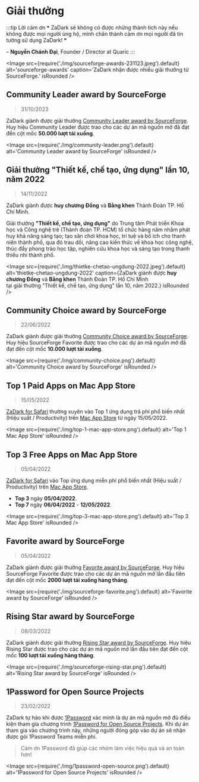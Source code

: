 
# Giải thưởng

:::tip Lời cảm ơn
❝ ZaDark sẽ không có được những thành tích này nếu không được mọi người ủng hộ, mình chân thành cảm ơn mọi người đã tin tưởng sử dụng ZaDark! ❞

– **Nguyễn Chánh Đại**, Founder / Director at Quaric
:::

<Image
  src={require('./img/sourceforge-awards-231123.jpeg').default}
  alt='sourceforge-awards'
  caption='ZaDark nhận được nhiều giải thưởng từ SourceForge.'
  isRounded
/>

## Community Leader award by SourceForge

> 31/10/2023

ZaDark giành được giải thưởng [Community Leader award by SourceForge](https://sourceforge.net/about/project\_awards). Huy hiệu Community Leader được trao cho các dự án mã nguồn mở đã đạt đến cột mốc **50.000 lượt tải xuống**.

<Image
  src={require('./img/community-leader.png').default}
  alt='Community Leader award by SourceForge'
  isRounded
/>

## Giải thưởng "Thiết kế, chế tạo, ứng dụng" lần 10, năm 2022

> 14/11/2022

ZaDark giành được **huy chương Đồng** và **Bằng khen** Thành Đoàn TP. Hồ Chí Minh.

Giải thưởng **"Thiết kế, chế tạo, ứng dụng"** do Trung tâm Phát triển Khoa học và Công nghệ trẻ (Thành đoàn TP. HCM) tổ chức hàng năm nhằm phát huy khả năng sáng tạo; tạo sân chơi khoa học, trí tuệ và bổ ích cho thanh niên thành phố, qua đó trau dồi, nâng cao kiến thức về khoa học công nghệ, thúc đẩy phong trào học tập, nghiên cứu khoa học và sáng tạo trong thanh thiếu nhi thành phố.

<Image
  src={require('./img/thietke-chetao-ungdung-2022.jpeg').default}
  alt='thietke-chetao-ungdung-2022'
  caption={<span>ZaDark giành được <strong>huy chương Đồng</strong> và <strong>Bằng khen</strong> Thành Đoàn TP. Hồ Chí Minh<br />tại giải thưởng "Thiết kế, chế tạo, ứng dụng" lần 10, năm 2022.</span>}
  isRounded
/>

## Community Choice award by SourceForge

> 22/06/2022

ZaDark giành được giải thưởng [Community Choice award by SourceForge](https://sourceforge.net/about/project\_awards). Huy hiệu SourceForge Favorite được trao cho các dự án mã nguồn mở đã đạt đến cột mốc **10.000 lượt tải xuống**.

<Image
  src={require('./img/community-choice.png').default}
  alt='Community Choice award by SourceForge'
  isRounded
/>

## Top 1 Paid Apps on Mac App Store

> 15/05/2022

[ZaDark for Safari](/web/safari) thường xuyên vào Top 1 ứng dụng trả phí phổ biến nhất (Hiệu suất / Productivity) trên [Mac App Store](https://go.quaric.com/zadark-safari) từ ngày 15/05/2022.

<Image
  src={require('./img/top-1-mac-app-store.png').default}
  alt='Top 1 Mac App Store'
  isRounded
/>

## Top 3 Free Apps on Mac App Store

> 05/04/2022

[ZaDark for Safari](/web/safari) vào Top ứng dụng miễn phí phổ biến nhất (Hiệu suất / Productivity) trên [Mac App Store](https://go.quaric.com/zadark-safari).

* **Top 3** ngày **05/04/2022**.
* **Top 7** ngày **06/04/2022** - **12/05/2022**.

<Image
  src={require('./img/top-3-mac-app-store.png').default}
  alt='Top 3 Mac App Store'
  isRounded
/>

## Favorite award by SourceForge

> 05/04/2022

ZaDark giành được giải thưởng [Favorite award by SourceForge](https://sourceforge.net/about/project\_awards). Huy hiệu SourceForge Favorite được trao cho các dự án mã nguồn mở lần đầu tiên đạt đến cột mốc **2000 lượt tải xuống hàng tháng**.

<Image
  src={require('./img/sourceforge-favorite.png').default}
  alt='Favorite award by SourceForge'
  isRounded
/>

## Rising Star award by SourceForge

> 08/03/2022

ZaDark giành được giải thưởng [Rising Star award by SourceForge](https://sourceforge.net/about/project\_awards). Huy hiệu Rising Star được trao cho các dự án mã nguồn mở lần đầu tiên đạt đến cột mốc **100 lượt tải xuống hàng tháng**.

<Image
  src={require('./img/sourceforge-rising-star.png').default}
  alt='Rising Star award by SourceForge'
  isRounded
/>

## 1Password for Open Source Projects

> 23/02/2022

ZaDark tự hào khi được [1Password](https://1password.com/) xác minh là dự án mã nguồn mở đủ điều kiện tham gia chương trình [1Password for Open Source Projects](https://github.com/1Password/1password-teams-open-source). Khi dự án tham gia vào chương trình này, những người đóng góp vào dự án sẽ nhận được gói 1Password Teams miễn phí.

> Cảm ơn 1Password đã giúp các nhóm làm việc hiệu quả và an toàn hơn!

<Image
  src={require('./img/1password-open-source.png').default}
  alt='1Password for Open Source Projects'
  isRounded
/>
